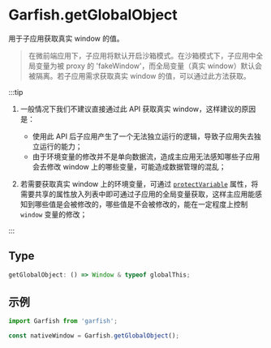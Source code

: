# Garfish.getGlobalObject



用于子应用获取真实 window 的值。

> 在微前端应用下，子应用将默认开启沙箱模式。在沙箱模式下，子应用中全局变量为被 proxy 的 'fakeWindow'，而全局变量（真实 window）默认会被隔离。若子应用需求获取真实 window 的值，可以通过此方法获取。



:::tip
1. 一般情况下我们不建议直接通过此 API 获取真实 window，这样建议的原因是：
   - 使用此 API 后子应用产生了一个无法独立运行的逻辑，导致子应用失去独立运行的能力；
   - 由于环境变量的修改并不是单向数据流，造成主应用无法感知哪些子应用会去修改 window 上的哪些变量，可能造成数据管理的混乱；

2. 若需要获取真实 window 上的环境变量，可通过 [`protectVariable`](/api/run#protectvariable) 属性，将需要共享的属性放入列表中即可通过子应用的全局变量获取，这样主应用能感知到哪些值是会被修改的，哪些值是不会被修改的，能在一定程度上控制 `window` 变量的修改；

:::

## Type
```ts
getGlobalObject: () => Window & typeof globalThis;
```
## 示例

```js
import Garfish from 'garfish';

const nativeWindow = Garfish.getGlobalObject();
```

